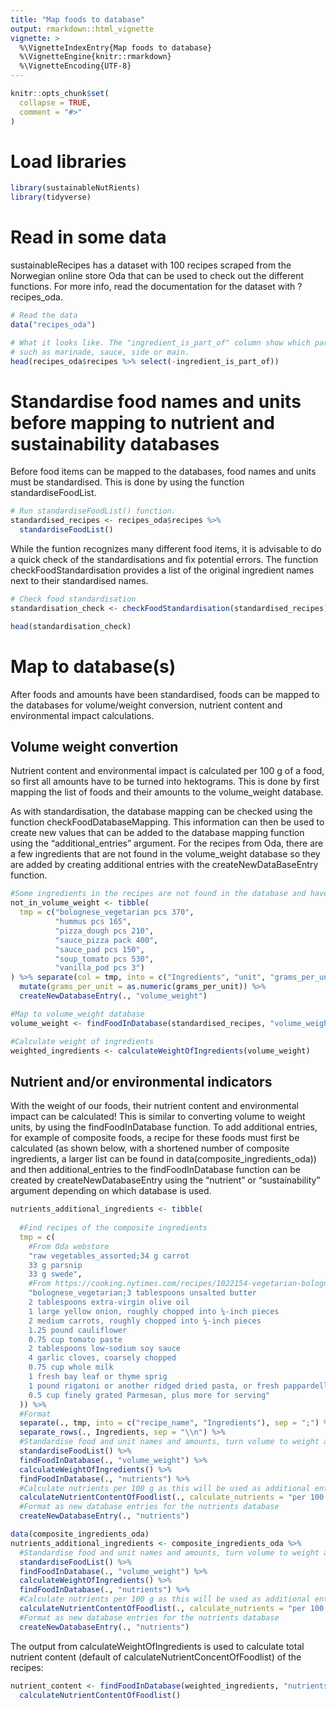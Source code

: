 ```yaml
---
title: "Map foods to database"
output: rmarkdown::html_vignette
vignette: >
  %\VignetteIndexEntry{Map foods to database}
  %\VignetteEngine{knitr::rmarkdown}
  %\VignetteEncoding{UTF-8}
---
```


```r
knitr::opts_chunk$set(
  collapse = TRUE,
  comment = "#>"
)
```

# Load libraries
```r
library(sustainableNutRients)
library(tidyverse)
```

# Read in some data
sustainableRecipes has a dataset with 100 recipes scraped from the Norwegian online store Oda that can be used to check out the different functions. For more info, read the documentation for the dataset with ?recipes_oda.
```r
# Read the data
data("recipes_oda")

# What it looks like. The "ingredient_is_part_of" column show which part of the recipe the ingredient comes from
# such as marinade, sauce, side or main.
head(recipes_oda$recipes %>% select(-ingredient_is_part_of))
```

# Standardise food names and units before mapping to nutrient and sustainability databases
Before food items can be mapped to the databases, food names and units must be standardised. This is done by using the function standardiseFoodList.
```r
# Run standardiseFoodList() function.
standardised_recipes <- recipes_oda$recipes %>%
  standardiseFoodList()
```
While the funtion recognizes many different food items, it is advisable to do a quick check of the standardisations and fix potential errors. The function checkFoodStandardisation provides a list of the original ingredient names next to their standardised names.
```r
# Check food standardisation
standardisation_check <- checkFoodStandardisation(standardised_recipes)

head(standardisation_check)
```

# Map to database(s)
After foods and amounts have been standardised, foods can be mapped to the databases for volume/weight conversion, nutrient content and environmental impact calculations.

## Volume weight convertion
Nutrient content and environmental impact is calculated per 100 g of a food, so first all amounts have to be turned into hektograms. This is done by first mapping the list of foods and their amounts to the volume_weight database.

As with standardisation, the database mapping can be checked using the function checkFoodDatabaseMapping. This information can then be used to create new values that can be added to the database mapping function using the "additional_entries" argument. For the recipes from Oda, there are a few ingredients that are not found in the volume_weight database so they are added by creating additional entries with the createNewDataBaseEntry function.

```r
#Some ingredients in the recipes are not found in the database and have been mapped to a similar but wrong ingredient. These will be added by creating additional entries to the database
not_in_volume_weight <- tibble(
  tmp = c("bolognese_vegetarian pcs 370",
          "hummus pcs 165",
          "pizza_dough pcs 210",
          "sauce_pizza pack 400",
          "sauce_pad pcs 150",
          "soup_tomato pcs 530",
          "vanilla_pod pcs 3")
) %>% separate(col = tmp, into = c("Ingredients", "unit", "grams_per_unit"), sep = " ") %>%
  mutate(grams_per_unit = as.numeric(grams_per_unit)) %>%
  createNewDatabaseEntry(., "volume_weight")

#Map to volume_weight database
volume_weight <- findFoodInDatabase(standardised_recipes, "volume_weight", additional_entries = not_in_volume_weight)

#Calculate weight of ingredients
weighted_ingredients <- calculateWeightOfIngredients(volume_weight)
```

## Nutrient and/or environmental indicators
With the weight of our foods, their nutrient content and environmental impact can be calculated! This is similar to converting volume to weight units, by using the findFoodInDatabase function. To add additional entries, for example of composite foods, a recipe for these foods must first be calculated (as shown below, with a shortened number of composite ingredients, a larger list can be found in data(composite_ingredients_oda)) and then additional_entries to the findFoodInDatabase function can be created by createNewDatabaseEntry using the "nutrient" or "sustainability" argument depending on which database is used.

```r
nutrients_additional_ingredients <- tibble(
  
  #Find recipes of the composite ingredients
  tmp = c(
    #From Oda webstore
    "raw vegetables_assorted;34 g carrot
    33 g parsnip
    33 g swede",
    #From https://cooking.nytimes.com/recipes/1022154-vegetarian-bolognese
    "bolognese_vegetarian;3 tablespoons unsalted butter
    2 tablespoons extra-virgin olive oil
    1 large yellow onion, roughly chopped into ¼-inch pieces
    2 medium carrots, roughly chopped into ¼-inch pieces
    1.25 pound cauliflower
    0.75 cup tomato paste
    2 tablespoons low-sodium soy sauce
    4 garlic cloves, coarsely chopped
    0.75 cup whole milk
    1 fresh bay leaf or thyme sprig
    1 pound rigatoni or another ridged dried pasta, or fresh pappardelle or tagliatelle
    0.5 cup finely grated Parmesan, plus more for serving"
  )) %>%
  #Format
  separate(., tmp, into = c("recipe_name", "Ingredients"), sep = ";") %>%
  separate_rows(., Ingredients, sep = "\\n") %>%
  #Standardise food and unit names and amounts, turn volume to weight and calculate nutrient content
  standardiseFoodList() %>%
  findFoodInDatabase(., "volume_weight") %>%
  calculateWeightOfIngredients() %>%
  findFoodInDatabase(., "nutrients") %>%
  #Calculate nutrients per 100 g as this will be used as additional entries to calculate nutrient content of other recipes
  calculateNutrientContentOfFoodlist(., calculate_nutrients = "per 100 g") %>%
  #Format as new database entries for the nutrients database
  createNewDatabaseEntry(., "nutrients")
```
```r
data(composite_ingredients_oda)
nutrients_additional_ingredients <- composite_ingredients_oda %>%
  #Standardise food and unit names and amounts, turn volume to weight and calculate nutrient content
  standardiseFoodList() %>%
  findFoodInDatabase(., "volume_weight") %>%
  calculateWeightOfIngredients() %>%
  findFoodInDatabase(., "nutrients") %>%
  #Calculate nutrients per 100 g as this will be used as additional entries to calculate nutrient content of other recipes
  calculateNutrientContentOfFoodlist(., calculate_nutrients = "per 100 g") %>%
  #Format as new database entries for the nutrients database
  createNewDatabaseEntry(., "nutrients")
```
The output from calculateWeightOfIngredients is used to calculate total nutrient content (default of calculateNutrientConcentOfFoodlist) of the recipes:
```r
nutrient_content <- findFoodInDatabase(weighted_ingredients, "nutrients", additional_entries = nutrients_additional_ingredients) %>%
  calculateNutrientContentOfFoodlist()
```


